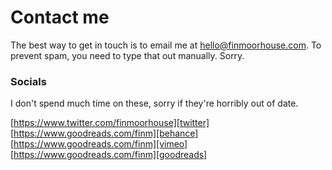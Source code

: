 # Contact me

The best way to get in touch is to email me at hello@finmoorhouse.com. To prevent spam, you need to type that out manually. Sorry.

### Socials

I don't spend much time on these, sorry if they're horribly out of date.

[https://www.twitter.com/finmoorhouse][twitter]
[https://www.goodreads.com/finm][behance]
[https://www.goodreads.com/finm][vimeo]
[https://www.goodreads.com/finm][goodreads]
